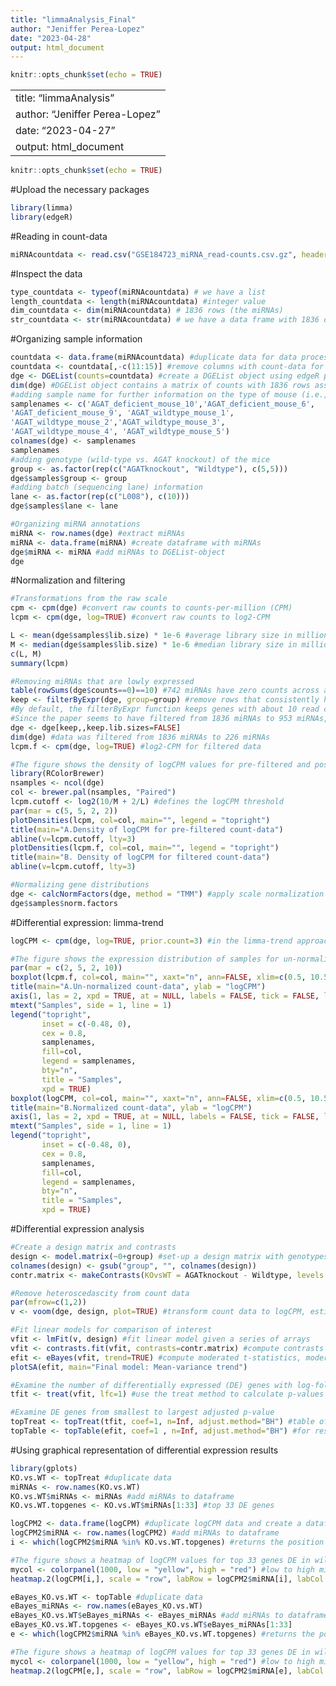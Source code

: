 ```yaml
---
title: "limmaAnalysis_Final"
author: "Jeniffer Perea-Lopez"
date: "2023-04-28"
output: html_document
---
```


```r
knitr::opts_chunk$set(echo = TRUE)
```

---
title: "limmaAnalysis"
author: "Jeniffer Perea-Lopez"
date: "2023-04-27"
output: html_document
---

```r
knitr::opts_chunk$set(echo = TRUE)
```

#Upload the necessary packages
```r
library(limma)
library(edgeR)
```

#Reading in count-data
```r
miRNAcountdata <- read.csv("GSE184723_miRNA_read-counts.csv.gz", header=T, row.names = 1)
```

#Inspect the data
```r
type_countdata <- typeof(miRNAcountdata) # we have a list
length_countdata <- length(miRNAcountdata) #integer value
dim_countdata <- dim(miRNAcountdata) # 1836 rows (the miRNAs)
str_countdata <- str(miRNAcountdata) # we have a data frame with 1836 observations and 16 variables. The miRNA names are characters, and the count data itself are integers. We have several biological replicates. 
```

#Organizing sample information
```r
countdata <- data.frame(miRNAcountdata) #duplicate data for data processing
countdata <- countdata[,-c(11:15)] #remove columns with count-data for AGAT-deficient mice w/ hArg supplementation 
dge <- DGEList(counts=countdata) #create a DGEList object using edgeR package
dim(dge) #DGEList object contains a matrix of counts with 1836 rows associated with miRNAs and 10 columns associated with the individual samples
#adding sample name for further information on the type of mouse (i.e., genotype) and which mouse was analyzed
samplenames <- c('AGAT_deficient_mouse_10','AGAT_deficient_mouse_6',          'AGAT_deficient_mouse_7','AGAT_deficient_mouse_8',
'AGAT_deficient_mouse_9', 'AGAT_wildtype_mouse_1',
'AGAT_wildtype_mouse_2','AGAT_wildtype_mouse_3',
'AGAT_wildtype_mouse_4', 'AGAT_wildtype_mouse_5')
colnames(dge) <- samplenames
samplenames
#adding genotype (wild-type vs. AGAT knockout) of the mice
group <- as.factor(rep(c("AGATknockout", "Wildtype"), c(5,5)))
dge$samples$group <- group
#adding batch (sequencing lane) information
lane <- as.factor(rep(c("L008"), c(10)))
dge$samples$lane <- lane 

#Organizing miRNA annotations
miRNA <- row.names(dge) #extract miRNAs
miRNA <- data.frame(miRNA) #create dataframe with miRNAs
dge$miRNA <- miRNA #add miRNAs to DGEList-object
dge
```

#Normalization and filtering
```r
#Transformations from the raw scale
cpm <- cpm(dge) #convert raw counts to counts-per-million (CPM)
lcpm <- cpm(dge, log=TRUE) #convert raw counts to log2-CPM

L <- mean(dge$samples$lib.size) * 1e-6 #average library size in millions
M <- median(dge$samples$lib.size) * 1e-6 #median library size in millions
c(L, M)
summary(lcpm)

#Removing miRNAs that are lowly expressed 
table(rowSums(dge$counts==0)==10) #742 miRNAs have zero counts across all 10 samples
keep <- filterByExpr(dge, group=group) #remove rows that consistently have zero or very low counts
#By default, the filterByExpr function keeps genes with about 10 read counts or more in a minimum number of samples
#Since the paper seems to have filtered from 1836 miRNAs to 953 miRNAs, some parameters could be changed as to not filter out all genes that do not meet the standard (i,e., min.count = 10, total.min.count = 15, large.n = 10, min.prop = 0.7)
dge <- dge[keep,,keep.lib.sizes=FALSE]
dim(dge) #data was filtered from 1836 miRNAs to 226 miRNAs
lcpm.f <- cpm(dge, log=TRUE) #log2-CPM for filtered data 

#The figure shows the density of logCPM values for pre-filtered and post-filtered count-data
library(RColorBrewer)
nsamples <- ncol(dge)
col <- brewer.pal(nsamples, "Paired")
lcpm.cutoff <- log2(10/M + 2/L) #defines the logCPM threshold
par(mar = c(5, 5, 2, 2))
plotDensities(lcpm, col=col, main="", legend = "topright")
title(main="A.Density of logCPM for pre-filtered count-data")
abline(v=lcpm.cutoff, lty=3)
plotDensities(lcpm.f, col=col, main="", legend = "topright")
title(main="B. Density of logCPM for filtered count-data")
abline(v=lcpm.cutoff, lty=3)

#Normalizing gene distributions 
dge <- calcNormFactors(dge, method = "TMM") #apply scale normalization to RNA-seq read counts using the trimmed mean of M-values (TMM) normalizaton method 
dge$samples$norm.factors
```

#Differential expression: limma-trend 
```r
logCPM <- cpm(dge, log=TRUE, prior.count=3) #in the limma-trend approach, counts are converted to log-counts-per-million; prior.count is used here to damp down the variances of logarithms of low counts (i.e., ratio of the largest library size to the smallest is not more than about 3-fold)

#The figure shows the expression distribution of samples for un-normalized and normalized count-data
par(mar = c(2, 5, 2, 10))
boxplot(lcpm.f, col=col, main="", xaxt="n", ann=FALSE, xlim=c(0.5, 10.5), ylim = c(0,19))
title(main="A.Un-normalized count-data", ylab = "logCPM")
axis(1, las = 2, xpd = TRUE, at = NULL, labels = FALSE, tick = FALSE, line = NA)
mtext("Samples", side = 1, line = 1)
legend("topright", 
       inset = c(-0.48, 0),
       cex = 0.8,
       samplenames, 
       fill=col, 
       legend = samplenames, 
       bty="n", 
       title = "Samples", 
       xpd = TRUE)
boxplot(logCPM, col=col, main="", xaxt="n", ann=FALSE, xlim=c(0.5, 10.5), ylim = c(0,19))
title(main="B.Normalized count-data", ylab = "logCPM")
axis(1, las = 2, xpd = TRUE, at = NULL, labels = FALSE, tick = FALSE, line = NA)
mtext("Samples", side = 1, line = 1)
legend("topright", 
       inset = c(-0.48, 0),
       cex = 0.8,
       samplenames, 
       fill=col, 
       legend = samplenames, 
       bty="n", 
       title = "Samples", 
       xpd = TRUE)
```

#Differential expression analysis
```r
#Create a design matrix and contrasts
design <- model.matrix(~0+group) #set-up a design matrix with genotypes
colnames(design) <- gsub("group", "", colnames(design))
contr.matrix <- makeContrasts(KOvsWT = AGATknockout - Wildtype, levels = colnames(design)) #contrasts for pairwise comparison between genotypes

#Remove heteroscedascity from count data
par(mfrow=c(1,2))
v <- voom(dge, design, plot=TRUE) #transform count data to logCPM, estimate the mean-variance relationship to compute appropriate observational-level weights

#Fit linear models for comparison of interest
vfit <- lmFit(v, design) #fit linear model given a series of arrays
vfit <- contrasts.fit(vfit, contrasts=contr.matrix) #compute contrasts from linear model fit
efit <- eBayes(vfit, trend=TRUE) #compute moderated t-statistics, moderated F-statistic, and log-odds of differential expression by empirical Bayes moderation of the standard errors towards a common value, intensity-dependent trend is fitted to the prior variances
plotSA(efit, main="Final model: Mean-variance trend")

#Examine the number of differentially expressed (DE) genes with log-fold-changes significantly greater than 1
tfit <- treat(vfit, lfc=1) #use the treat method to calculate p-values from empirical Bayes moderated t-statistics with a minimum log-FC requirement

#Examine DE genes from smallest to largest adjusted p-value
topTreat <- topTreat(tfit, coef=1, n=Inf, adjust.method="BH") #table of top genes from a linear model fit, adjust p-Values using the False Discovery Rate (FDR) based Benjamini-Hochberg (BH) method
topTable <- topTable(efit, coef=1 , n=Inf, adjust.method="BH") #for results from eBayes, adjust p-Values using the BH method
```

#Using graphical representation of differential expression results 
```r
library(gplots)
KO.vs.WT <- topTreat #duplicate data
miRNAs <- row.names(KO.vs.WT)
KO.vs.WT$miRNAs <- miRNAs #add miRNAs to dataframe
KO.vs.WT.topgenes <- KO.vs.WT$miRNAs[1:33] #top 33 DE genes

logCPM2 <- data.frame(logCPM) #duplicate logCPM data and create a dataframe
logCPM2$miRNA <- row.names(logCPM2) #add miRNAs to dataframe
i <- which(logCPM2$miRNA %in% KO.vs.WT.topgenes) #returns the position which satisfies the given condition of the top 33 DE genes

#The figure shows a heatmap of logCPM values for top 33 genes DE in wild-type vs. AGAT-knockout
mycol <- colorpanel(1000, low = "yellow", high = "red") #low to high miRNA expresion is represented by a change of color from yellow to red 
heatmap.2(logCPM[i,], scale = "row", labRow = logCPM2$miRNA[i], labCol = group, col = mycol, trace = "none", density.info = "none", dendrogram = "column", key = TRUE, symkey = FALSE, keysize = 1.5)

eBayes_KO.vs.WT <- topTable #duplicate data
eBayes_miRNAs <- row.names(eBayes_KO.vs.WT)
eBayes_KO.vs.WT$eBayes_miRNAs <- eBayes_miRNAs #add miRNAs to dataframe
eBayes_KO.vs.WT.topgenes <- eBayes_KO.vs.WT$eBayes_miRNAs[1:33]
e <- which(logCPM2$miRNA %in% eBayes_KO.vs.WT.topgenes) #returns the position which satisfies the given condition of the top 33 DE genes from the eBayes method

#The figure shows a heatmap of logCPM values for top 33 genes DE in wild-type vs. AGAT-knockout using the eBayes method
mycol <- colorpanel(1000, low = "yellow", high = "red") #low to high miRNA expresion is represented by a change of color from yellow to red 
heatmap.2(logCPM[e,], scale = "row", labRow = logCPM2$miRNA[e], labCol = group, col = mycol, trace = "none", density.info = "none", dendrogram = "column", key = TRUE, symkey = FALSE, keysize = 1.5)
```